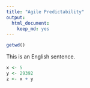 ```yaml
---
title: "Agile Predictability"
output: 
  html_document: 
    keep_md: yes
---
```


```r
getwd()
```


This is an English sentence.

```r
x <- 5
y <- 29392
z <- x + y
```

